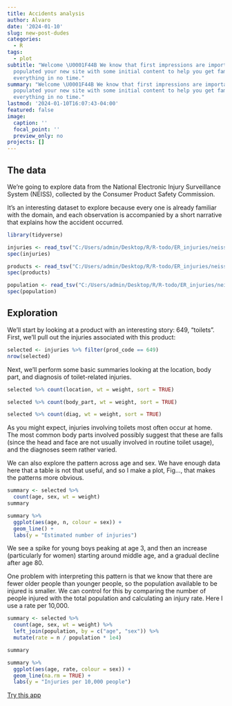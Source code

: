 ```yaml
---
title: Accidents analysis
author: Alvaro
date: '2024-01-10'
slug: new-post-dudes
categories:
  - R
tags:
  - plot
subtitle: "Welcome \U0001F44B We know that first impressions are important, so we've
  populated your new site with some initial content to help you get familiar with
  everything in no time."
summary: "Welcome \U0001F44B We know that first impressions are important, so we've
  populated your new site with some initial content to help you get familiar with
  everything in no time."
lastmod: '2024-01-10T16:07:43-04:00'
featured: false
image:
  caption: ''
  focal_point: ''
  preview_only: no
projects: []
---
```



## The data

We’re going to explore data from the National Electronic Injury Surveillance System (NEISS), collected by the Consumer Product Safety Commission.

It’s an interesting dataset to explore because every one is already familiar with the domain, and each observation is accompanied by a short narrative that explains how the accident occurred.

```r
library(tidyverse)

```

```r
injuries <- read_tsv("C:/Users/admin/Desktop/R/R-todo/ER_injuries/neiss/injuries.tsv")
spec(injuries)


```

```r
products <- read_tsv("C:/Users/admin/Desktop/R/R-todo/ER_injuries/neiss/products.tsv")
spec(products)

```

```r
population <- read_tsv("C:/Users/admin/Desktop/R/R-todo/ER_injuries/neiss/population.tsv")
spec(population)
```

## Exploration

We’ll start by looking at a product with an interesting story: 649, “toilets”. First, we’ll pull out the injuries associated with this product:

```r
selected <- injuries %>% filter(prod_code == 649)
nrow(selected)

```

Next, we’ll perform some basic summaries looking at the location, body part, and diagnosis of toilet-related injuries.

```r
selected %>% count(location, wt = weight, sort = TRUE)
```

```r
selected %>% count(body_part, wt = weight, sort = TRUE)
```

```r
selected %>% count(diag, wt = weight, sort = TRUE)
```

As you might expect, injuries involving toilets most often occur at home. The most common body parts involved possibly suggest that these are falls (since the head and face are not usually involved in routine toilet usage), and the diagnoses seem rather varied.

We can also explore the pattern across age and sex. We have enough data here that a table is not that useful, and so I make a plot, Fig..., that makes the patterns more obvious.

```r
summary <- selected %>% 
  count(age, sex, wt = weight)
summary

summary %>% 
  ggplot(aes(age, n, colour = sex)) + 
  geom_line() + 
  labs(y = "Estimated number of injuries")
```

We see a spike for young boys peaking at age 3, and then an increase (particularly for women) starting around middle age, and a gradual decline after age 80.

One problem with interpreting this pattern is that we know that there are fewer older people than younger people, so the population available to be injured is smaller. We can control for this by comparing the number of people injured with the total population and calculating an injury rate. Here I use a rate per 10,000.

```r
summary <- selected %>% 
  count(age, sex, wt = weight) %>% 
  left_join(population, by = c("age", "sex")) %>% 
  mutate(rate = n / population * 1e4)

summary


```

```r
summary %>% 
  ggplot(aes(age, rate, colour = sex)) + 
  geom_line(na.rm = TRUE) + 
  labs(y = "Injuries per 10,000 people")
```

[Try this app](https://alvarogonzalez.shinyapps.io/ER_injuries/ "injuriesApp")
